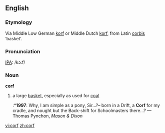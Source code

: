 ==English==
===Etymology===
Via Middle Low German [[korf]] or Middle Dutch [[korf]], from Latin [[corbis]] ‘basket’.

===Pronunciation===
[[IPA]]: /kɔ:f/

===Noun===
'''corf'''
# a large [[basket]], especially as used for [[coal]]
#:*'''1997''': Why, I am simple as a pony, Sir…?– born in a Drift, a '''Corf''' for my cradle, and nought but the Back-shift for Schoolmasters there…? — Thomas Pynchon, ''Mason & Dixon''

[[vi:corf]]
[[zh:corf]]